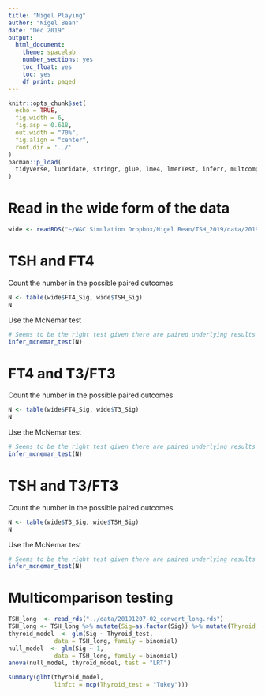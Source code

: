 ```yaml
---
title: "Nigel Playing"
author: "Nigel Bean"
date: "Dec 2019"
output: 
  html_document:
    theme: spacelab
    number_sections: yes
    toc_float: yes
    toc: yes
    df_print: paged
---
```


```r
knitr::opts_chunk$set(
  echo = TRUE, 
  fig.width = 6, 
  fig.asp = 0.618, 
  out.width = "70%",
  fig.align = "center", 
  root.dir = '../'
)
pacman::p_load(
  tidyverse, lubridate, stringr, glue, lme4, lmerTest, inferr, multcomp
)
```

# Read in the wide form of the data

```r
wide <- readRDS("~/W&C Simulation Dropbox/Nigel Bean/TSH_2019/data/20191207-01_cleaning-data.rds")

```

# TSH and FT4
Count the number in the possible paired outcomes

```r

N <- table(wide$FT4_Sig, wide$TSH_Sig)
N

```

Use the McNemar test 
```r
# Seems to be the right test given there are paired underlying results see https://rcompanion.org/rcompanion/b_07.html deprecated by infer_mcnemar_test
infer_mcnemar_test(N)
```

# FT4 and T3/FT3
Count the number in the possible paired outcomes
```r

N <- table(wide$FT4_Sig, wide$T3_Sig)
N
```
Use the McNemar test 
```r
# Seems to be the right test given there are paired underlying results see https://rcompanion.org/rcompanion/b_07.html deprecated by infer_mcnemar_test
infer_mcnemar_test(N)

```

# TSH and T3/FT3
Count the number in the possible paired outcomes
```r

N <- table(wide$T3_Sig, wide$TSH_Sig)
N
```
Use the McNemar test 
```r
# Seems to be the right test given there are paired underlying results see https://rcompanion.org/rcompanion/b_07.html deprecated by infer_mcnemar_test
infer_mcnemar_test(N)
```
# Multicomparison testing

```r
TSH_long  <- read_rds("../data/20191207-02_convert_long.rds")
TSH_long <- TSH_long %>% mutate(Sig=as.factor(Sig)) %>% mutate(Thyroid_test=as.factor(Thyroid_test)) 
thyroid_model  <- glm(Sig ~ Thyroid_test, 
             data = TSH_long, family = binomial)
null_model  <- glm(Sig ~ 1, 
             data = TSH_long, family = binomial)
anova(null_model, thyroid_model, test = "LRT")

summary(glht(thyroid_model, 
             linfct = mcp(Thyroid_test = "Tukey")))
```
             
             


